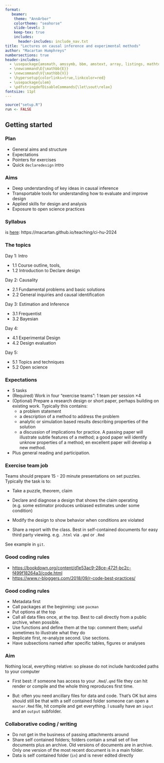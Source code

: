 ```yaml
---
format: 
   beamer:
    theme: "AnnArbor"
    colortheme: "seahorse"
    slide-level: 3
    keep-tex: true
    includes:
      header-includes: include_nav.txt
title: "Lectures on causal inference and experimental methods"
author: "Macartan Humphreys"
numbersections: true
header-includes:
  - \usepackage{amsmath, amssymb, bbm, amstext, array, listings, mathtools, caption, color, graphics, ulem, caption, changepage, atbegshi, soul}
  - \newcommand\E{\mathbb{E}}
  - \newcommand\V{\mathbb{V}}
  - \hypersetup{colorlinks=true,linkcolor=red}
  - \usepackage{ulem}
  - \pdfstringdefDisableCommands{\let\sout\relax}
fontsize: 11pt  
---
```



```r
source("setup.R")
run <- FALSE
```

## Getting started

### Plan

* General aims and structure
* Expectations
* Pointers for exercises
* Quick `declaredesign` intro

### Aims

* Deep understanding of key ideas in causal inference 
* Transportable tools for understanding how to evaluate and improve design
* Applied skills for design and analysis
* Exposure to open science practices


### Syllabus 

is [here](https://macartan.github.io/teaching/ci-hu-2024): https://macartan.github.io/teaching/ci-hu-2024


### The topics

Day 1: Intro

* 1.1	Course outline, tools, 
* 1.2	Introduction to Declare design

Day 2: Causality

* 2.1	Fundamental problems and basic solutions
* 2.2	General inquiries and causal identification

Day 3: Estimation and Inference

* 3.1	Frequentist
* 3.2	Bayesian 

Day 4:

* 4.1	Experimental Design
* 4.2	Design evaluation

Day 5: 

* 5.1	Topics and techniques
* 5.2	Open science




### Expectations

* 5 tasks
* (Required) Work in four "exercise teams": 1 team per session $\times 4$
* (Optional) Prepare a research design or short paper, perhaps building on existing work. Typically this contains: 
  - a problem statement
  - a description of a method to address the problem
  - analytic or simulation based results describing properties of the solution
  - a discussion of implications for practice. 
A passing paper will illustrate subtle features of a method; a good paper will identify unknow properties of a method; en excellent paper will develop a new method. 

* Plus general reading and participation. 


### Exercise team job

Teams should prepare 15 - 20 minute presentations on set puzzles. Typically the task is to:

* Take a puzzle, theorem, claim
* Declare and diagnose a design that shows the claim operating (e.g. some estimator produces unbiased estimates under some condition)
* Modify the design to show behavior when conditions are violated 

* Share a report with the class. Best in self-contained documents for easy third party viewing. e.g. `.html` via `.qmd` or `.Rmd`

See example in `git`.

### Good coding rules 

* [https://bookdown.org/content/d1e53ac9-28ce-472f-bc2c-f499f18264a3/code.html](https://bookdown.org/content/d1e53ac9-28ce-472f-bc2c-f499f18264a3/code.html)
* [https://www.r-bloggers.com/2018/09/r-code-best-practices/](https://www.r-bloggers.com/2018/09/r-code-best-practices/)

### Good coding rules 

* Metadata first
* Call packages at the beginning: use `pacman` 
* Put options at the top
* Call all data files once, at the top. Best to call directly from a public archive, when possible.  
* Use functions and define them at the top: comment them; useful sometimes to illustrate what they do
* Replicate first, re-analyze second. Use sections.
* Have subsections named after specific tables, figures or analyses


### Aim

Nothing local, everything relative: so please do not include hardcoded paths to your computer

* First best: if someone has access to your `.Rmd`/`.qmd` file they can hit render or compile and the whole thing reproduces first time.

*  But: often you need ancillary files for data and code. That's OK but aims should still be that with a self contained folder someone can open a `master.Rmd` file, hit compile and get everything. I usually have an `input` and an `output` subfolder.


### Collaborative coding / writing

* Do not get in the business of passing attachments around
* Share self contained folders; folders contain a small set of live documents plus an archive. Old versions of documents are in archive. Only one version of the most recent document is in a main folder.
* Data is self contained folder (`in`) and is never edited directly


